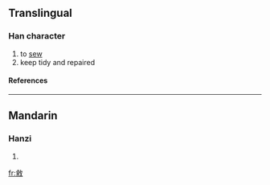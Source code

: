 ==Translingual==
===Han character===
{{Han char|rn=66|rad=攴|as=11|sn=15|four=2894<sub>0</sub>|canj=X卜木人大 (XYDOK), 卜木人大 (YDOK)}}
# to [[sew]]
# keep tidy and repaired
====References====
{{Han ref|kx=0475.050|dkj=13366|dj=0829.090|hdz=21473.110|uh=6579|ud=25977|bh=E5BF|bd=58815}}

----
==Mandarin==
===Hanzi===
{{cmn-hanzi|pin=[[dù]] (du4), [[liáo]] (liao2)|wg=tu<sup>4</sup>, liao<sup>2</sup>}}
# {{defn|Mandarin}}

[[fr:敹]]